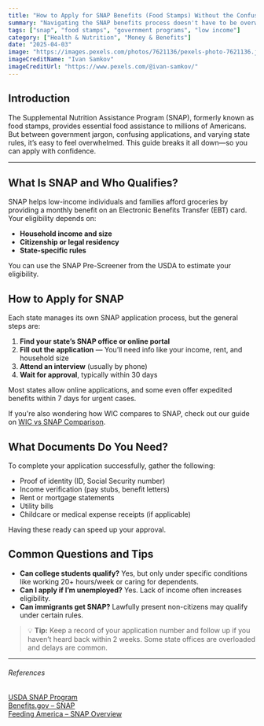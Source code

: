 ```yaml
---
title: "How to Apply for SNAP Benefits (Food Stamps) Without the Confusion"
summary: "Navigating the SNAP benefits process doesn't have to be overwhelming. This guide breaks down eligibility, the application process, and tips to help you access the food assistance you may qualify for."
tags: ["snap", "food stamps", "government programs", "low income"]
category: ["Health & Nutrition", "Money & Benefits"]
date: "2025-04-03"
image: "https://images.pexels.com/photos/7621136/pexels-photo-7621136.jpeg"
imageCreditName: "Ivan Samkov"
imageCreditUrl: "https://www.pexels.com/@ivan-samkov/"
---
```


## Introduction

The Supplemental Nutrition Assistance Program (SNAP), formerly known as food stamps, provides essential food assistance to millions of Americans. But between government jargon, confusing applications, and varying state rules, it’s easy to feel overwhelmed. This guide breaks it all down—so you can apply with confidence.

<BenefitsCtaBanner />

***

## What Is SNAP and Who Qualifies?

SNAP helps low-income individuals and families afford groceries by providing a monthly benefit on an Electronic Benefits Transfer (EBT) card. Your eligibility depends on:

- **Household income and size**
- **Citizenship or legal residency**
- **State-specific rules**

You can use the SNAP Pre-Screener from the USDA to estimate your eligibility.

## How to Apply for SNAP

Each state manages its own SNAP application process, but the general steps are:

1. **Find your state’s SNAP office or online portal**  
2. **Fill out the application** — You’ll need info like your income, rent, and household size  
3. **Attend an interview** (usually by phone)  
4. **Wait for approval**, typically within 30 days  

Most states allow online applications, and some even offer expedited benefits within 7 days for urgent cases.

If you're also wondering how WIC compares to SNAP, check out our guide on [WIC vs SNAP Comparison](./wic-vs-snap-what-s-the-difference-and-can-you-get-both).

## What Documents Do You Need?

To complete your application successfully, gather the following:

- Proof of identity (ID, Social Security number)
- Income verification (pay stubs, benefit letters)
- Rent or mortgage statements
- Utility bills
- Childcare or medical expense receipts (if applicable)

Having these ready can speed up your approval.

## Common Questions and Tips

- **Can college students qualify?** Yes, but only under specific conditions like working 20+ hours/week or caring for dependents.
- **Can I apply if I’m unemployed?** Yes. Lack of income often increases eligibility.
- **Can immigrants get SNAP?** Lawfully present non-citizens may qualify under certain rules.

> 💡 **Tip:** Keep a record of your application number and follow up if you haven’t heard back within 2 weeks. Some state offices are overloaded and delays are common.

***

###### References  

<div className="references">
<a href="https://www.fns.usda.gov/snap" target="_blank" rel="noopener noreferrer">USDA SNAP Program</a><br />
<a href="https://www.benefits.gov/benefit/361" target="_blank" rel="noopener noreferrer">Benefits.gov – SNAP</a><br />
<a href="https://www.feedingamerica.org/take-action/advocate/federal-hunger-relief-programs/supplemental-nutrition-assistance-program" target="_blank" rel="noopener noreferrer">Feeding America – SNAP Overview</a>
</div>